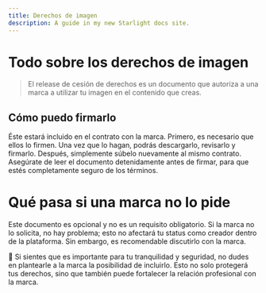 ```yaml
---
title: Derechos de imagen
description: A guide in my new Starlight docs site.
---
```

# Todo sobre los derechos de imagen

> El release de cesión de derechos es un documento que autoriza a una marca a utilizar tu imagen en el contenido que creas.

## Cómo puedo firmarlo

Éste estará incluido en el contrato con la marca. Primero, es necesario que ellos lo firmen. Una vez que lo hagan, podrás descargarlo, revisarlo y firmarlo. Después, simplemente súbelo nuevamente al mismo contrato. Asegúrate de leer el documento detenidamente antes de firmar, para que estés completamente seguro de los términos.

# Qué pasa si una marca no lo pide

Este documento es opcional y no es un requisito obligatorio. Si la marca no lo solicita, no hay problema; esto no afectará tu status como creador dentro de la plataforma. Sin embargo, es recomendable discutirlo con la marca. 


💬  Si sientes que es importante para tu tranquilidad y seguridad, no dudes en plantearle a la marca la posibilidad de incluirlo. Esto no solo protegerá tus derechos, sino que también puede fortalecer la relación profesional con la marca.
